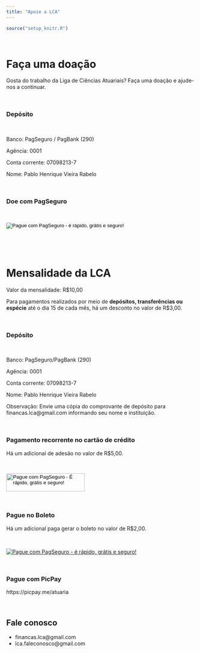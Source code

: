 ```yaml
---
title: "Apoie a LCA"
---
```


```r
source("setup_knitr.R")
```

<br>

# Faça uma doação

Gosta do trabalho da Liga de Ciências Atuariais? Faça uma doação e ajude-nos a continuar.

<br>

### Depósito

<br>

Banco: PagSeguro / PagBank (290)

Agência: 0001

Conta corrente: 07098213-7

Nome: Pablo Henrique Vieira Rabelo

<br>

### Doe com PagSeguro

<br> 

<!-- INICIO FORMULARIO BOTAO PAGSEGURO -->
<form action="https://pagseguro.uol.com.br/checkout/v2/donation.html" method="post">
<!-- NÃO EDITE OS COMANDOS DAS LINHAS ABAIXO -->
<input type="hidden" name="currency" value="BRL" />
<input type="hidden" name="receiverEmail" value="pablorabelo@live.com" />
<input type="hidden" name="iot" value="button" />
<input type="image" src="https://stc.pagseguro.uol.com.br/public/img/botoes/doacoes/209x48-doar-azul-assina.gif" name="submit" alt="Pague com PagSeguro - é rápido, grátis e seguro!" />
</form>
<!-- FINAL FORMULARIO BOTAO PAGSEGURO -->

<br>

<br>

# Mensalidade da LCA

Valor da mensalidade: R$10,00

Para pagamentos realizados por meio de **depósitos, transferências ou espécie** até o dia 15 de cada mês, há um desconto no valor de R$3,00.

<br>

### Depósito

<br>

Banco: PagSeguro/PagBank (290)

Agência: 0001

Conta corrente: 07098213-7

Nome: Pablo Henrique Vieira Rabelo

Observação: Envie uma cópia do comprovante de depósito para financas.lca@gmail.com informando seu nome e instituição.

<br>

### Pagamento recorrente no cartão de crédito

Há um adicional de adesão no valor de R$5,00.

<br>

<!-- INICIO FORMULARIO BOTAO PAGSEGURO: NAO EDITE OS COMANDOS DAS LINHAS ABAIXO -->
<form action="https://pagseguro.uol.com.br/pre-approvals/request.html" method="post">
<input type="hidden" name="code" value="22D216FF6868D63AA406CFBE7ABE8E3F" />
<input type="hidden" name="iot" value="button" />
<input type="image" src="https://stc.pagseguro.uol.com.br/public/img/botoes/assinaturas/209x48-assinar-azul-assina.gif" name="submit" alt="Pague com PagSeguro - É rápido, grátis e seguro!" width="209" height="48" />
</form>
<!-- FINAL FORMULARIO BOTAO PAGSEGURO -->

<br>

### Pague no Boleto

Há um adicional paga gerar o boleto no valor de R$2,00.

<br>

<!-- INICIO DO BOTAO PAGSEGURO --><a href="https://pag.ae/7U-xypu68/button" target="_blank" title="Pagar com PagSeguro"><img src="https://assets.pagseguro.com.br/ps-integration-assets/botoes/pagamentos/205x30-pagar-azul.gif" alt="Pague com PagSeguro - é rápido, grátis e seguro!" /></a><!-- FIM DO BOTAO PAGSEGURO -->

<br>

### Pague com PicPay

https://picpay.me/atuaria

<br>

## Fale conosco

- financas.lca@gmail.com
- lca.faleconosco@gmail.com
